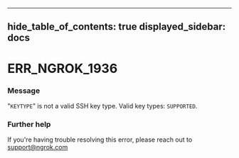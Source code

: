 

---
hide_table_of_contents: true
displayed_sidebar: docs
---


# ERR_NGROK_1936

### Message
"`KEYTYPE`" is not a valid SSH key type. Valid key types: `SUPPORTED`.

<ErrorDetails error="err_ngrok_1936" />



### Further help
If you're having trouble resolving this error, please reach out to [support@ngrok.com](mailto:support@ngrok.com?subject=Help%20with%20ERR_NGROK_1936)

